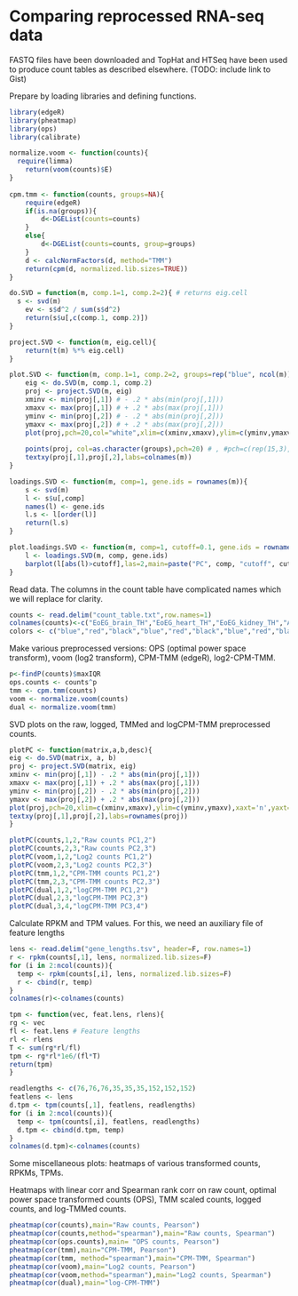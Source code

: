 Comparing reprocessed RNA-seq data
========================================================

FASTQ files have been downloaded and TopHat and HTSeq have been used to produce count tables as described elsewhere. (TODO: include link to Gist)

Prepare by loading libraries and defining functions.

```r
library(edgeR)
library(pheatmap)
library(ops)
library(calibrate)

normalize.voom <- function(counts){
  require(limma)
	return(voom(counts)$E)
}
 
cpm.tmm <- function(counts, groups=NA){
	require(edgeR)
	if(is.na(groups)){
		d<-DGEList(counts=counts)
	}
	else{
		d<-DGEList(counts=counts, group=groups)
	}
	d <- calcNormFactors(d, method="TMM") 
	return(cpm(d, normalized.lib.sizes=TRUE))
}

do.SVD = function(m, comp.1=1, comp.2=2){ # returns eig.cell
  s <- svd(m)
	ev <- s$d^2 / sum(s$d^2)
	return(s$u[,c(comp.1, comp.2)])
}

project.SVD <- function(m, eig.cell){
	return(t(m) %*% eig.cell)
}

plot.SVD <- function(m, comp.1=1, comp.2=2, groups=rep("blue", ncol(m)), title=""){
	eig <- do.SVD(m, comp.1, comp.2)
	proj <- project.SVD(m, eig)
	xminv <- min(proj[,1]) # - .2 * abs(min(proj[,1]))
	xmaxv <- max(proj[,1]) # + .2 * abs(max(proj[,1]))
	yminv <- min(proj[,2]) # - .2 * abs(min(proj[,2]))
	ymaxv <- max(proj[,2]) # + .2 * abs(max(proj[,2]))
	plot(proj,pch=20,col="white",xlim=c(xminv,xmaxv),ylim=c(yminv,ymaxv),xaxt='n',yaxt='n',xlab="PC1",ylab="PC2",main=title)
	
	points(proj, col=as.character(groups),pch=20) # , #pch=c(rep(15,3),rep(17,3),rep(19,3),rep(18,3),rep(20,2)), cex=2)
	textxy(proj[,1],proj[,2],labs=colnames(m))
}

loadings.SVD <- function(m, comp=1, gene.ids = rownames(m)){
	s <- svd(m)
	l <- s$u[,comp]
	names(l) <- gene.ids
	l.s <- l[order(l)]
	return(l.s)
}

plot.loadings.SVD <- function(m, comp=1, cutoff=0.1, gene.ids = rownames(m)){
	l <- loadings.SVD(m, comp, gene.ids)
	barplot(l[abs(l)>cutoff],las=2,main=paste("PC", comp, "cutoff", cutoff),cex.names=0.6)
}
```

Read data. The columns in the count table have complicated names which we will replace for clarity.

```r
counts <- read.delim("count_table.txt",row.names=1)
colnames(counts)<-c("EoEG_brain_TH","EoEG_heart_TH","EoEG_kidney_TH","Atlas_brain_TH","Atlas_heart_TH","Atlas_kidney_TH","BodyMap_brain_TH","BodyMap_heart_TH","BodyMap_kidney_TH","HPA_brain_TH","HPA_heart_TH","HPA_kidney_TH","Wang_brain_TH","Wang_heart_TH")
colors <- c("blue","red","black","blue","red","black","blue","red","black","blue","red","black","blue","red")
```
Make various preprocessed versions: OPS (optimal power space transform), voom (log2 transform), CPM-TMM (edgeR), log2-CPM-TMM.

```r
p<-findP(counts)$maxIQR
ops.counts <- counts^p
tmm <- cpm.tmm(counts)
voom <- normalize.voom(counts)
dual <- normalize.voom(tmm)
```

SVD plots on the raw, logged, TMMed and logCPM-TMM preprocessed counts.

```r
plotPC <- function(matrix,a,b,desc){
eig <- do.SVD(matrix, a, b)
proj <- project.SVD(matrix, eig)
xminv <- min(proj[,1]) - .2 * abs(min(proj[,1]))
xmaxv <- max(proj[,1]) + .2 * abs(max(proj[,1]))
yminv <- min(proj[,2]) - .2 * abs(min(proj[,2]))
ymaxv <- max(proj[,2]) + .2 * abs(max(proj[,2]))
plot(proj,pch=20,xlim=c(xminv,xmaxv),ylim=c(yminv,ymaxv),xaxt='n',yaxt='n',xlab=paste0("PC",a),ylab=paste("PC",b),col=colors,main=desc)
textxy(proj[,1],proj[,2],labs=rownames(proj))
}

plotPC(counts,1,2,"Raw counts PC1,2")
plotPC(counts,2,3,"Raw counts PC2,3")
plotPC(voom,1,2,"Log2 counts PC1,2")
plotPC(voom,2,3,"Log2 counts PC2,3")
plotPC(tmm,1,2,"CPM-TMM counts PC1,2")
plotPC(tmm,2,3,"CPM-TMM counts PC2,3")
plotPC(dual,1,2,"logCPM-TMM PC1,2")
plotPC(dual,2,3,"logCPM-TMM PC2,3")
plotPC(dual,3,4,"logCPM-TMM PC3,4")
```

Calculate RPKM and TPM values. For this, we need an auxiliary file of feature lengths

```r
lens <- read.delim("gene_lengths.tsv", header=F, row.names=1)
r <- rpkm(counts[,1], lens, normalized.lib.sizes=F)
for (i in 2:ncol(counts)){
  temp <- rpkm(counts[,i], lens, normalized.lib.sizes=F)
  r <- cbind(r, temp)
}
colnames(r)<-colnames(counts)

tpm <- function(vec, feat.lens, rlens){
rg <- vec 
fl <- feat.lens # Feature lengths
rl <- rlens
T <- sum(rg*rl/fl)
tpm <- rg*rl*1e6/(fl*T)
return(tpm)
}

readlengths <- c(76,76,76,35,35,35,152,152,152)
featlens <- lens
d.tpm <- tpm(counts[,1], featlens, readlengths)
for (i in 2:ncol(counts)){
  temp <- tpm(counts[,i], featlens, readlengths)
  d.tpm <- cbind(d.tpm, temp)
}
colnames(d.tpm)<-colnames(counts)
```

Some miscellaneous plots: heatmaps of various transformed counts, RPKMs, TPMs.

Heatmaps with linear corr and Spearman rank corr on raw count, optimal power space transformed counts (OPS), TMM scaled counts, logged counts, and log-TMMed counts.

```r
pheatmap(cor(counts),main="Raw counts, Pearson")
pheatmap(cor(counts,method="spearman"),main="Raw counts, Spearman")
pheatmap(cor(ops.counts),main= "OPS counts, Pearson")
pheatmap(cor(tmm),main="CPM-TMM, Pearson")
pheatmap(cor(tmm, method="spearman"),main="CPM-TMM, Spearman")
pheatmap(cor(voom),main="Log2 counts, Pearson")
pheatmap(cor(voom,method="spearman"),main="Log2 counts, Spearman")
pheatmap(cor(dual),main="log-CPM-TMM")
```

